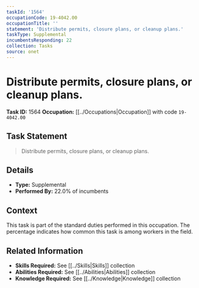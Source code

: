 ```yaml
---
taskId: '1564'
occupationCode: 19-4042.00
occupationTitle: ''
statement: 'Distribute permits, closure plans, or cleanup plans.'
taskType: Supplemental
incumbentsResponding: 22
collection: Tasks
source: onet
---
```

# Distribute permits, closure plans, or cleanup plans.

**Task ID:** 1564
**Occupation:** [[../Occupations|Occupation]] with code `19-4042.00`

## Task Statement

> Distribute permits, closure plans, or cleanup plans.

## Details

- **Type:** Supplemental
- **Performed By:** 22.0% of incumbents

## Context

This task is part of the standard duties performed in this occupation. The percentage indicates how common this task is among workers in the field.

## Related Information

- **Skills Required:** See [[../Skills|Skills]] collection
- **Abilities Required:** See [[../Abilities|Abilities]] collection
- **Knowledge Required:** See [[../Knowledge|Knowledge]] collection
